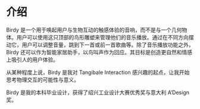 # 介绍

Birdy 是一个用于唤起用户与生物互动的触感体验的音响，而不是与一个几何物体。用户可以使用这只顶部的鸟形雕塑来管理他们的音乐播放。通过在不同方向摆动它，用户可以调整音量，跳到下一首或前一首歌曲等。除了音乐播放功能之外，Birdy 还可以作为智能家居助手，以鸟叫声作为回应。其目标是创造更自然和情感上吸引人的用户体验。

从某种程度上说，Birdy 是我对 Tangibale Interaction 感兴趣的起点，让我开始思考物理交互的可能性与意义。

Birdy 是我的本科毕业设计，获得了绍兴工业设计大赛优秀奖与意大利 A’Design 奖。

